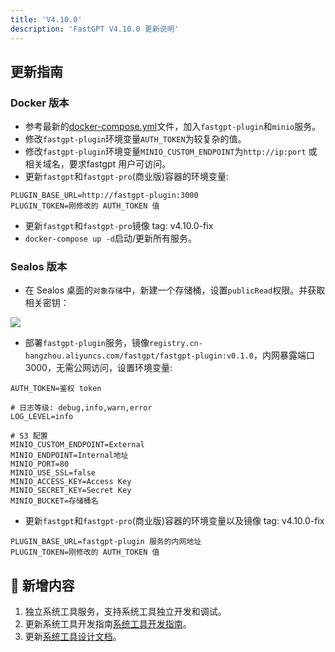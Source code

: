 ```yaml
---
title: 'V4.10.0'
description: 'FastGPT V4.10.0 更新说明'
---
```


## 更新指南

### Docker 版本

- 参考最新的[docker-compose.yml](https://github.com/labring/FastGPT/blob/main/deploy/docker/docker-compose-pgvector.yml)文件，加入`fastgpt-plugin`和`minio`服务。
- 修改`fastgpt-plugin`环境变量`AUTH_TOKEN`为较复杂的值。
- 修改`fastgpt-plugin`环境变量`MINIO_CUSTOM_ENDPOINT`为`http://ip:port` 或相关域名，要求fastgpt 用户可访问。
- 更新`fastgpt`和`fastgpt-pro`(商业版)容器的环境变量:

```
PLUGIN_BASE_URL=http://fastgpt-plugin:3000
PLUGIN_TOKEN=刚修改的 AUTH_TOKEN 值
```
- 更新`fastgpt`和`fastgpt-pro`镜像 tag: v4.10.0-fix
- `docker-compose up -d`启动/更新所有服务。

### Sealos 版本

- 在 Sealos 桌面的`对象存储`中，新建一个存储桶，设置`publicRead`权限。并获取相关密钥：

![](/imgs/sealos-s3.png)

- 部署`fastgpt-plugin`服务，镜像`registry.cn-hangzhou.aliyuncs.com/fastgpt/fastgpt-plugin:v0.1.0`，内网暴露端口3000，无需公网访问，设置环境变量:

```
AUTH_TOKEN=鉴权 token

# 日志等级: debug,info,warn,error
LOG_LEVEL=info

# S3 配置
MINIO_CUSTOM_ENDPOINT=External
MINIO_ENDPOINT=Internal地址
MINIO_PORT=80
MINIO_USE_SSL=false
MINIO_ACCESS_KEY=Access Key
MINIO_SECRET_KEY=Secret Key
MINIO_BUCKET=存储桶名
```

- 更新`fastgpt`和`fastgpt-pro`(商业版)容器的环境变量以及镜像 tag: v4.10.0-fix

```
PLUGIN_BASE_URL=fastgpt-plugin 服务的内网地址
PLUGIN_TOKEN=刚修改的 AUTH_TOKEN 值
```

## 🚀 新增内容

1. 独立系统工具服务，支持系统工具独立开发和调试。
2. 更新系统工具开发指南[系统工具开发指南](/docs/introduction/guide/plugins/dev_system_tool/)。
3. 更新[系统工具设计文档](/docs/introduction/guide/plugins/design_plugin/)。
